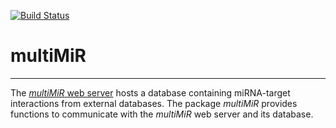 [![Build Status](https://travis-ci.com/mmulvahill/multiMiR.svg?token=Vzy3B4WH2SvZ4ybN4Uzy&branch=master)](https://travis-ci.com/mmulvahill/multiMiR)


# multiMiR  

---


The [*multiMiR* web server](http://multimir.ucdenver.edu) hosts a
database containing miRNA-target interactions from external databases. The
package *multiMiR* provides functions to communicate with the
*multiMiR* web server and its database. 



